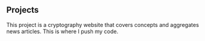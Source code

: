 ## Projects

<ProjectCard title="CryptWalk" link="https://www.cryptwalk.com" bg="linear-gradient(to right, #262833 0%, #7E8CE0 100%)">
This project is a cryptography website that covers concepts and aggregates news articles.
</ProjectCard>

<ProjectCard title="Github" link="https://www.github.com/philmirez" bg="linear-gradient(to right, #262833 0%, #7E8CE0 100%)">
This is where I push my code.
</ProjectCard>
